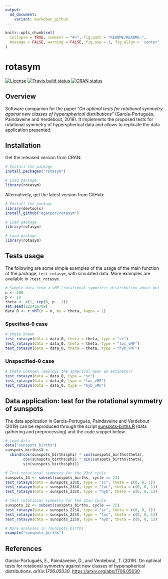 ```yaml
---
output:
  md_document:
    variant: markdown_github
---
```


```r
knitr::opts_chunk$set(
  collapse = TRUE, comment = "#>", fig.path = "README/README-", 
  message = FALSE, warning = FALSE, fig.asp = 1, fig.align = 'center'
)
```

rotasym
=======

<!-- badges: start -->
[![License](https://img.shields.io/badge/license-GPL%20v3-blue.svg)](https://www.gnu.org/licenses/gpl-3.0)
[![Travis build status](https://travis-ci.org/egarpor/rotasym.svg?branch=master)](https://travis-ci.org/egarpor/rotasym)
[![CRAN status](https://www.r-pkg.org/badges/version/rotasym)](https://cran.r-project.org/package=rotasym)
<!-- badges: end -->

## Overview

Software companion for the paper "*On optimal tests for rotational symmetry against new classes of hyperspherical distributions*" (García-Portugués, Paindaveine and Verdebout, 2019). It implements the proposed tests for rotational symmetry of hyperspherical data and allows to replicate the data application presented.

## Installation

Get the released version from CRAN:

```r
# Install the package
install.packages("rotasym")

# Load package
library(rotasym)
```

Alternatively, get the latest version from GitHub:

```r
# Install the package
library(devtools)
install_github("egarpor/rotasym")

# Load package
library(rotasym)
```

```r
# Load package
library(rotasym)
```

## Tests usage

The following are some simple examples of the usage of the main function of the package, `test_rotasym`, with simulated data. More examples are available in `?test_rotasym`.

```r
# Sample data from a vMF (rotational symmetric distribution about mu)
n <- 200
p <- 10
theta <- c(1, rep(0, p - 1))
set.seed(123456789)
data_0 <- r_vMF(n = n, mu = theta, kappa = 1)
```

### Specified-$\boldsymbol{\theta}$ case

```r
# theta known
test_rotasym(data = data_0, theta = theta, type = "sc")
test_rotasym(data = data_0, theta = theta, type = "loc_vMF")
test_rotasym(data = data_0, theta = theta, type = "hyb_vMF")
```

### Unspecified-$\boldsymbol{\theta}$ case

```r
# theta unknown (employs the spherical mean as estimator)
test_rotasym(data = data_0, type = "sc")
test_rotasym(data = data_0, type = "loc_vMF")
test_rotasym(data = data_0, type = "hyb_vMF")
```

## Data application: test for the rotational symmetry of sunspots

The data application in García-Portugués, Paindaveine and Verdebout (2019) can
be reproduced through the script [sunspots-births.R](https://github.com/egarpor/rotasym/blob/master/data-raw/sunspots-births.R) (data gathering and preprocessing) and the code snippet below.

```r
# Load data
data("sunspots_births")
sunspots_births$X <- 
  cbind(cos(sunspots_births$phi) * cos(sunspots_births$theta), 
        cos(sunspots_births$phi) * sin(sunspots_births$theta), 
        sin(sunspots_births$phi))

# Test rotational symmetry for the 23rd cycle
sunspots_23 <- subset(sunspots_births, cycle == 23)
test_rotasym(data = sunspots_23$X, type = "sc", theta = c(0, 0, 1))
test_rotasym(data = sunspots_23$X, type = "loc", theta = c(0, 0, 1))
test_rotasym(data = sunspots_23$X, type = "hyb", theta = c(0, 0, 1))

# Test rotational symmetry for the 22nd cycle
sunspots_22 <- subset(sunspots_births, cycle == 22)
test_rotasym(data = sunspots_22$X, type = "sc", theta = c(0, 0, 1))
test_rotasym(data = sunspots_22$X, type = "loc", theta = c(0, 0, 1))
test_rotasym(data = sunspots_22$X, type = "hyb", theta = c(0, 0, 1))

# More analyses in ?sunspots_births
example("sunspots_births")
```

## References

García-Portugués, E., Paindaveine, D., and Verdebout, T. (2019). On optimal tests for rotational symmetry against new classes of hyperspherical distributions. *arXiv:1706.05030*. <https://arxiv.org/abs/1706.05030>
